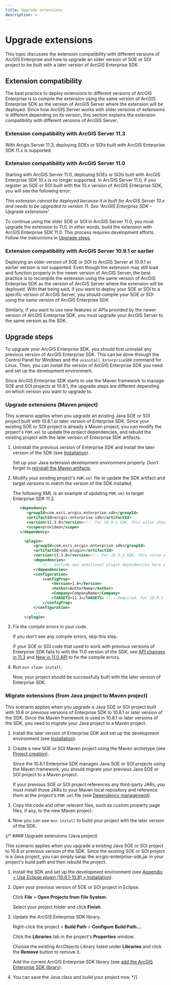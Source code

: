 ```yaml
---
title: Upgrade extensions
description: >-
---
```


# Upgrade extensions

This topic discusses the extension compatibility with different versions of ArcGIS Enterprise and how to upgrade an older version of SOE or SOI project to be built with a later version of ArcGIS Enterprise SDK. 

## Extension compatibility 

The best practice to deploy extensions to different versions of ArcGIS Enterprise is to compile the extension using the same version of ArcGIS Enterprise SDK as the version of ArcGIS Server where the extension will be deployed. Since how ArcGIS Server works with older versions of extensions is different depending on its version, this section explains the extension compatibility with different versions of ArcGIS Server.

### Extension compatibility with ArcGIS Server 11.3

With Arcgis Server 11.3, deploying SOEs or SOIs built with ArcGIS Enterprise SDK 11.x is supported.

### Extension compatibility with ArcGIS Server 11.0

Starting with ArcGIS Server 11.0, deploying SOEs or SOIs built with ArcGIS Enterprise SDK 10.x is no longer supported. In ArcGIS Server 11.0, if you register an SOE or SOI built with the 10.x version of ArcGIS Enterprise SDK, you will see the following error:

*This extension cannot be deployed because it is built for ArcGIS Server 10.x and needs to be upgraded to version 11. See 'ArcGIS Enterprise SDK - Upgrade extensions'.*

To continue using the older SOE or SOI in ArcGIS Server 11.0, you must upgrade the extension to 11.0, in other words, build the extension with ArcGIS Enterprise SDK 11.0. This process requires development efforts. Follow the instructions in [Upgrade steps](#upgrade-steps).

### Extension compatibility with ArcGIS Server 10.9.1 or earlier

Deploying an older version of SOE or SOI to ArcGIS Server at 10.9.1 or earlier version is not supported. Even though the extension may still load and function properly in the newer version of ArcGIS Server, the best practice is to recompile the extension using the same version of ArcGIS Enterprise SDK as the version of ArcGIS Server where the extension will be deployed. With that being said, if you want to deploy your SOE or SOI to a specific version of ArcGIS Server, you should compile your SOE or SOI using the same version of ArcGIS Enterprise SDK.

Similarly, if you want to use new features or APIs provided by the newer version of ArcGIS Enterprise SDK, you must upgrade your ArcGIS Server to the same version as the SDK.

## Upgrade steps 

To upgrade your ArcGIS Enterprise SDK, you should first uninstall any previous version of ArcGIS Enterprise SDK. This can be done through the Control Panel for Windows and the `uninstall_EnterpriseSDK` command for Linux. Then, you can install the version of ArcGIS Enterprise SDK you need and set up the development environment. 

Since ArcGIS Enterprise SDK starts to use the Maven framework to manage SOE and SOI projects at 10.8.1, the upgrade steps are different depending on which version you want to upgrade to.   

### Upgrade extensions (Maven project)

This scenario applies when you upgrade an existing Java SOE or SOI project built with 10.8.1 or later version of Enterprise SDK. Since your existing SOE or SOI project is already a Maven project, you can modify the project's `POM.xml` to update the project dependencies, and rebuild the existing project with the later version of Enterprise SDK artifacts.

1. Uninstall the previous version of Enterprise SDK and install the later version of the SDK (see [Installation](../installation-java/)). 

   Set up your Java extension development environment properly. Don't forget to [reinstall the Maven artifacts](../install-the-maven-artifacts/).
 
2. Modify your existing project's `POM.xml` file to update the SDK artifact and target versions to match the version of the SDK installed. 

   The following XML is an example of updating `POM.xml` to target Enterprise SDK 11.3.

   ``` xml
      <dependency>
         <groupId>com.esri.arcgis.enterprise.sdk</groupId>
         <artifactId>arcgis-enterprise-sdk</artifactId>
         <version>11.3.0</version><!-- For 10.9.1 SDK, this value should be 10.9.1 -->
         <scope>provided</scope>
      </dependency>
   ```

   ``` xml
		<plugin>
			<groupId>com.esri.arcgis.enterprise.sdk</groupId>
			<artifactId>sdk-plugin</artifactId>
			<version>11.3.0</version><!-- For 10.9.1 SDK, this value should be 10.9.1 -->
            <dependencies>
                <!-- Include any additional plugin dependencies here if needed -->
            </dependencies>
			<configuration>
				<configProp>
					<Version>1.0</Version>
					<Author>AuthorName</Author>
					<Company>CompanyName</Company>
					<TARGETS>11.3</TARGETS> <!-- Required. For 10.9.1 SDK, this value should be 10.9 -->
				</configProp>
			</configuration>
			...
		</plugin>
   ```
3. Fix the compile errors in your code. 

   If you don't see any compile errors, skip this step.
   
   If your SOE or SOI code that used to work with previous versions of Enterprise SDK fails to  with the 11.0 version of the SDK, see [API changes in 11.3](../whats-new-11-3-java) and [New in 11.0 API](../whats-new-api-11-3-java/) to fix the compile errors.

4. Run `mvn clean install`.

   Now, your project should be successfully built with the later version of Enterprise SDK.

### Migrate extensions (from Java project to Maven project)

This scenario applies when you upgrade a Java SOE or SOI project built with 10.8 or previous versions of Enterprise SDK to 10.8.1 or later version of the SDK. Since the Maven framework is used in 10.8.1 or later versions of the SDK, you need to migrate your Java project to a Maven project.

1. Install the later version of Enterprise SDK and set up the development environment (see [Installation](../installation-java/)).

2. Create a new SOE or SOI Maven project using the Maven archetype (see [Project creation](../about-maven-integration/#project-creation)).

    Since the 10.8.1 Enterprise SDK manages Java SOE or SOI projects using the Maven framework, you should migrate your previous Java SOE or SOI project to a Maven project.

    If your previous SOE or SOI project references any third-party JARs, you must install those JARs to your Maven local repository and reference them at the project's `POM.xml` file (see [Dependency management](../about-maven-integration/#dependency-management)).

3. Copy the code and other relevant files, such as custom property page files, if any, to the new Maven project.

4. Now you can use `mvn install` to build your project with the later version of the SDK. 

{/* #### Upgrade extensions (Java project)

This scenario applies when you upgrade a existing Java SOE or SOI project to 10.8 or previous version of the SDK. Since the existing SOE or SOI project is a Java project, you can simply swap the arcgis-enterprise-sdk.jar in your project's build path and then rebuild the project.

1. Install the SDK and set up the development environment (see [Appendix > Use Eclipse plugin (10.6.1-10.8) > Installation](../legacy-install-arcgis-enterprise-sdk/)).

2. Open your previous version of SOE or SOI project in Eclipse. 

   Click **File** > **Open Projects from File System**. 

   Select your project folder and click **Finish**.

3. Update the ArcGIS Enterprise SDK library.
   
   Right-click the project > **Build Path** > **Configure Build Path...**. 
   
   Click the **Libraries** tab in the project's **Properties** window. 
   
   Choose the existing ArcObjects Library listed under **Libraries** and click the **Remove** button to remove it.

   Add the current ArcGIS Enterprise SDK library (see [add the ArcGIS Enterprise SDK library](../legacy-use-arcgis-eclipse-plugin/#add-the-arcgis-enterprise-sdk-library)).

4. You can save the Java class and build your project now. */}